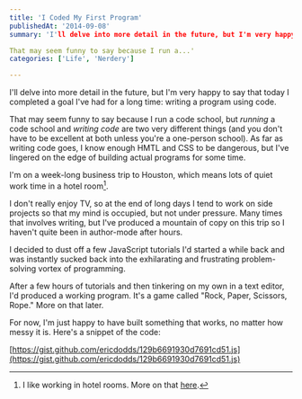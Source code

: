 ```yaml
---
title: 'I Coded My First Program'
publishedAt: '2014-09-08'
summary: 'I'll delve into more detail in the future, but I'm very happy to say that today I completed a goal I've had for a long time: writing a program using code. 

That may seem funny to say because I run a...'
categories: ['Life', 'Nerdery']

---
```


I'll delve into more detail in the future, but I'm very happy to say that today I completed a goal I've had for a long time: writing a program using code.

That may seem funny to say because I run a code school, but *running* a code school and *writing code* are two very different things (and you don't have to be excellent at both unless you're a one-person school). As far as writing code goes, I know enough HMTL and CSS to be dangerous, but I've lingered on the edge of building actual programs for some time.

I'm on a week-long business trip to Houston, which means lots of quiet work time in a hotel room[^1].

I don't really enjoy TV, so at the end of long days I tend to work on side projects so that my mind is occupied, but not under pressure. Many times that involves writing, but I've produced a mountain of copy on this trip so I haven't quite been in author-mode after hours.

I decided to dust off a few JavaScript tutorials I'd started a while back and was instantly sucked back into the exhilarating and frustrating problem-solving vortex of programming.

After a few hours of tutorials and then tinkering on my own in a text editor, I'd produced a working program. It's a game called "Rock, Paper, Scissors, Rope." More on that later.

For now, I'm just happy to have built something that works, no matter how messy it is. Here's a snippet of the code:

[https://gist.github.com/ericdodds/129b6691930d7691cd51.js](https://gist.github.com/ericdodds/129b6691930d7691cd51.js)

[^1]: I like working in hotel rooms. More on that [here](/blog/on-the-road-my-hotel-work-station).
